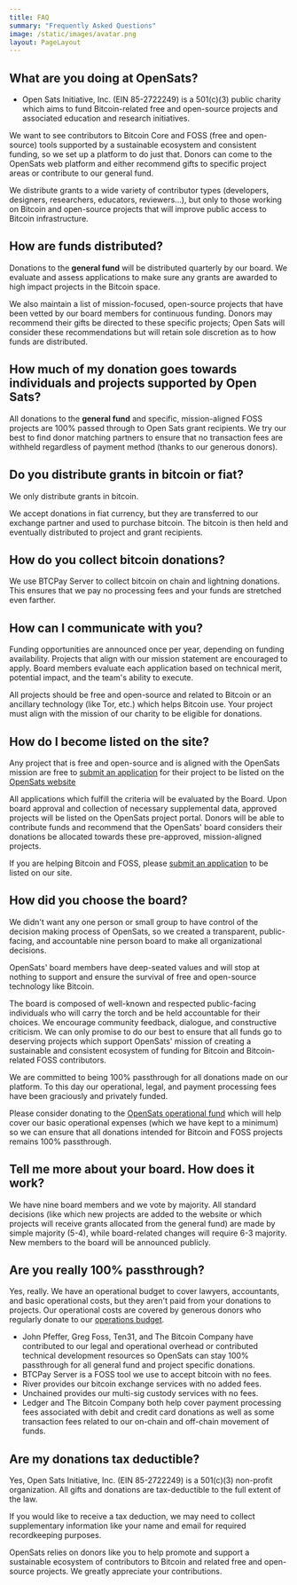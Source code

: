 ```yaml
---
title: FAQ
summary: "Frequently Asked Questions"
image: /static/images/avatar.png
layout: PageLayout
---
```


## What are you doing at OpenSats?

- Open Sats Initiative, Inc. (EIN 85-2722249) is a 501(c)(3) public charity which aims to fund Bitcoin-related free and open-source projects and associated education and research initiatives.

We want to see contributors to Bitcoin Core and FOSS (free and open-source)
tools supported by a sustainable ecosystem and consistent funding, so we set up
a platform to do just that. Donors can come to the OpenSats web platform and
either recommend gifts to specific project areas or contribute to our general
fund.

We distribute grants to a wide variety of contributor types (developers,
designers, researchers, educators, reviewers...), but only to those working on
Bitcoin and open-source projects that will improve public access to Bitcoin
infrastructure.

## How are funds distributed?

Donations to the **general fund** will be distributed quarterly by our board. We
evaluate and assess applications to make sure any grants are awarded to high
impact projects in the Bitcoin space.

We also maintain a list of mission-focused, open-source projects that have been
vetted by our board members for continuous funding. Donors may recommend their
gifts be directed to these specific projects; Open Sats will consider these
recommendations but will retain sole discretion as to how funds are distributed.

## How much of my donation goes towards individuals and projects supported by Open Sats?

All donations to the **general fund** and specific, mission-aligned FOSS
projects are 100% passed through to Open Sats grant recipients. We try our best
to find donor matching partners to ensure that no transaction fees are withheld
regardless of payment method (thanks to our generous donors).

## Do you distribute grants in bitcoin or fiat?

We only distribute grants in bitcoin.

We accept donations in fiat currency, but they are transferred to our exchange
partner and used to purchase bitcoin. The bitcoin is then held and eventually
distributed to project and grant recipients.

## How do you collect bitcoin donations?

We use BTCPay Server to collect bitcoin on chain and lightning donations. This
ensures that we pay no processing fees and your funds are stretched even
farther.

## How can I communicate with you?

Funding opportunities are announced once per year, depending on funding
availability. Projects that align with our mission statement are encouraged to
apply. Board members evaluate each application based on technical merit,
potential impact, and the team's ability to execute.

All projects should be free and open-source and related to Bitcoin or an
ancillary technology (like Tor, etc.) which helps Bitcoin use. Your project must
align with the mission of our charity to be eligible for donations.

## How do I become listed on the site?

Any project that is free and open-source and is aligned with the OpenSats
mission are free to [submit an application](http://opensats.org/apply) for their
project to be listed on the [OpenSats website](http://opensats.org/projects)

All applications which fulfill the criteria will be evaluated by the Board. Upon
board approval and collection of necessary supplemental data, approved projects
will be listed on the OpenSats project portal. Donors will be able to contribute
funds and recommend that the OpenSats' board considers their donations be
allocated towards these pre-approved, mission-aligned projects.

If you are helping Bitcoin and FOSS, please [submit an
application](http://opensats.org/apply) to be listed on our site.

## How did you choose the board?

We didn't want any one person or small group to have control of the decision
making process of OpenSats, so we created a transparent, public-facing, and
accountable nine person board to make all organizational decisions.

OpenSats' board members have deep-seated values and will stop at nothing to
support and ensure the survival of free and open-source technology like Bitcoin.

The board is composed of well-known and respected public-facing individuals who
will carry the torch and be held accountable for their choices. We encourage
community feedback, dialogue, and constructive criticism. We can only promise to
do our best to ensure that all funds go to deserving projects which support
OpenSats' mission of creating a sustainable and consistent ecosystem of
funding for Bitcoin and Bitcoin-related FOSS contributors.

We are committed to being 100% passthrough for all donations made on our
platform. To this day our operational, legal, and payment processing fees have
been graciously and privately funded.

Please consider donating to the [OpenSats operational
fund](https://opensats.org/projects/opensats_operations_budget) which will help
cover our basic operational expenses (which we have kept to a minimum) so we can
ensure that all donations intended for Bitcoin and FOSS projects remains 100%
passthrough.

## Tell me more about your board. How does it work?

We have nine board members and we vote by majority. All standard decisions (like
which new projects are added to the website or which projects will receive
grants allocated from the general fund) are made by simple majority (5-4), while
board-related changes will require 6-3 majority. New members to the board will
be announced publicly.

## Are you really 100% passthrough?

Yes, really. We have an operational budget to cover lawyers, accountants, and
basic operational costs, but they aren't paid from your donations to projects.
Our operational costs are covered by generous donors who regularly donate to our
[operations budget](https://opensats.org/projects/opensats_operations_budget).

  - John Pfeffer, Greg Foss, Ten31, and The Bitcoin Company have contributed to our legal and operational overhead or contributed technical development resources so OpenSats can stay 100% passthrough for all general fund and project specific donations.
  - BTCPay Server is a FOSS tool we use to accept bitcoin with no fees.
  - River provides our bitcoin exchange services with no added fees.
  - Unchained provides our multi-sig custody services with no fees.
  - Ledger and The Bitcoin Company both help cover payment processing fees associated with debit and credit card donations as well as some transaction fees related to our on-chain and off-chain movement of funds.

## Are my donations tax deductible?

Yes, Open Sats Initiative, Inc. (EIN 85-2722249) is a 501(c)(3) non-profit
organization. All gifts and donations are tax-deductible to the full extent of
the law.

If you would like to receive a tax deduction, we may need to collect
supplementary information like your name and email for required recordkeeping
purposes.

OpenSats relies on donors like you to help promote and support a sustainable
ecosystem of contributors to Bitcoin and related free and open-source projects.
We greatly appreciate your contributions.
